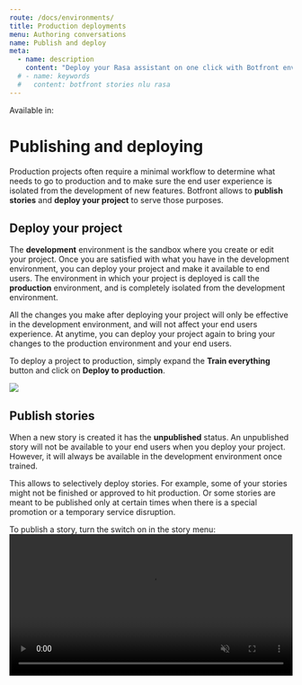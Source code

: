 ```yaml
---
route: /docs/environments/
title: Production deployments
menu: Authoring conversations
name: Publish and deploy
meta:
  - name: description
    content: "Deploy your Rasa assistant on one click with Botfront environments."
  # - name: keywords
  #   content: botfront stories nlu rasa
---
```


Available in: <Premium plan="Botfront Cloud" />  <Premium plan="Botfront Enterprise" />

# Publishing and deploying

Production projects often require a minimal workflow to determine what needs to go to production and to make sure the end user experience is isolated from the development of new features.
Botfront allows to **publish stories** and **deploy your project** to serve those purposes.

## Deploy your project

The **development** environment is the sandbox where you create or edit your project.
Once you are satisfied with what you have in the development environment, you can deploy your project and make it available to end users.
The environment in which your project is deployed is call the **production** environment, and is completely isolated from the development environment.

All the changes you make after deploying your project will only be effective in the development environment, and will not affect your end users experience.
At anytime, you can deploy your project again to bring your changes to the production environment and your end users.

To deploy a project to production, simply expand the **Train everything** button and click on **Deploy to production**.

![](../../images/deploy_to_production.png)


## Publish stories

When a new story is created it has the **unpublished** status.
An unpublished story will not be available to your end users when you deploy your project. However, it will always be available in the development environment once trained.

This allows to selectively deploy stories. For example, some of your stories might not be finished or approved to hit production.
Or some stories are meant to be published only at certain times when there is a special promotion or a temporary service disruption.

To publish a story, turn the switch on in the story menu:
<video autoplay muted loop width="100%" controls>
  <source src="../../videos/publish_story.m4v" type="video/mp4"/>
  Your browser does not support the video tag.
</video>
